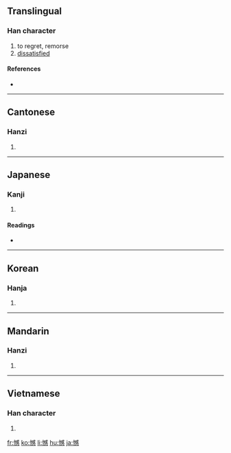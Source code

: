 ==Translingual==

===Han character===
{{Han char|rn=61|rad=心|as=13|sn=16|four=9303<sub>5</sub>|canj=心戈口心 (PIRP)}}

# to regret, remorse
# [[dissatisfied]]

====References====
* {{Han ref|kx=0405.040|dkj=11312|dj=0745.150|hdz=42360.120|uh=61BE|ud=25022|bh=BED1|bd=48849}}

----

==Cantonese==

===Hanzi===
{{yue-hanzi|jyut=|y=ham6}}

# {{defn|Cantonese|sort=心13}}

----

==Japanese==

===Kanji===
{{ja-kanji|grade=c|rs=心13}}

# {{defn|Japanese|sort=心13}}

====Readings====
* {{ja-readings|on=[[かん]] (kan)|kun=[[うらむ]] (uramu)}}

----

==Korean==

===Hanja===
{{ko-hanja|hangeul=감|eumhun=|rv=gam|mr=kam|y=kam}}

# {{defn|Korean|sort=心13}}

----

==Mandarin==

===Hanzi===
{{cmn-hanzi|pin=[[hàn]] ([[han4]])|wg=han<sup>4</sup>}}

# {{defn|Mandarin|sort=心13}}

----

==Vietnamese==

===Han character===
{{vi-hantu|[[hám]], [[hóm]], [[gớm]]|rs=心13}}

# {{defn|Vietnamese|sort=心13}}

[[fr:憾]]
[[ko:憾]]
[[li:憾]]
[[hu:憾]]
[[ja:憾]]
